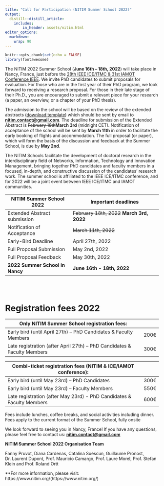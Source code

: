 ```yaml
---
title: "Call for Participation (NITIM Summer School 2022)"
output:
  distill::distill_article:
    includes:
        in_header: assets/nitim.html
editor_options: 
  markdown: 
    wrap: 90
---
```


```r
knitr::opts_chunk$set(echo = FALSE)
library(fontawesome)
```

The NITIM 2022 Summer School (**June 16th -- 18th, 2022**) will take place in Nancy,
France, just before the [28th IEEE ICE/ITMC & 31st IAMOT Conference
IEEE](https://ice-iamot-2022-conference.org/). We invite PhD candidates to submit
proposals for evaluation. For those who are in the first year of their PhD program, we
look forward to receiving a research proposal. For those in their late stage of their
Ph.D., you are encouraged to submit a relevant piece for your research (a paper, an
overview, or a chapter of your PhD thesis).

The admission to the school will be based on the review of the extended abstracts
([download
template](https://ice-iamot-2022-conference.org/assets/nitim/Template_Extended_Abstract-NITIM2022.docx))
which should be sent by email to
[**nitim.contact\@gmail.com**](mailto:nitim.contact@gmail.com){.email}. The deadline for
submission of the Extended Abstract is ~~February 18th~~**March 3rd** (midnight CET).
Notification of acceptance of the school will be sent by **March 11th** in order to
facilitate the early booking of flights and accommodation. The full proposal (or paper),
which will form the basis of the discussion and feedback at the Summer School, is due by
**May 2nd**.

The NITIM Schools facilitate the development of doctoral research in the interdisciplinary
field of Networks, Information, Technology and Innovation Management, bringing together
PhD candidates and faculty members in a focused, in-depth, and constructive discussion of
the candidates' research work. The summer school is affiliated to the IEEE ICE/ITMC
conference, and for 2022 will be a joint event between IEEE ICE/ITMC and IAMOT
communities.

| **NITIM Summer School 2022**    | **Important deadlines**                     |
|---------------------------------|---------------------------------------------|
| Extended Abstract submission    | ~~February 18th, 2022~~ **March 3rd, 2022** |
| Notification of Acceptance      | ~~March 11th, 2022~~                        |
| Early-Bird Deadline             | April 27th, 2022                             |
| Full Proposal Submission        | May 2nd, 2022                               |
| Full Proposal Feedback          | May 30th, 2022                              |
| **2022 Summer School in Nancy** | **June 16th - 18th, 2022**                  |

<br>
<br>


# Registration fees 2022 {.highlight .l-body-outset}

| **Only NITIM Summer School registration fees:**                         |      |
|-------------------------------------------------------------------------|------|
| Early bird (until April 27th) -- PhD Candidates & Faculty Members        | 200€ |
| Late registration (after April 27th) -- PhD Candidates & Faculty Members | 300€ |

| **Combi-ticket registration fees (NITIM & ICE/IAMOT conference):**    |      |
|-----------------------------------------------------------------------|------|
| Early bird (until May 23rd) -- PhD Candidates                         | 300€ |
| Early bird (until May 23rd) -- Faculty Members                        | 550€ |
| Late registration (after May 23rd) - PhD Candidates & Faculty Members | 600€ |

Fees include lunches, coffee breaks, and social activities including dinner. Fees apply to
the current format of the Summer School, fully onsite

We look forward to seeing you in Nancy, France! If you have any questions, please feel
free to contact us: [**nitim.contact\@gmail.com**](mailto:nitim.contact@gmail.com){.email}

**NITIM Summer School 2022 Organisation Team**

Fanny Pruvot, Diana Cardenas, Catalina Suescun, Guillaume Pronost, Dr. Laurent Dupont,
Prof. Mauricio Camargo, Prof. Laure Morel, Prof. Stefan Klein and Prof. Roland Ortt

**For more information, please visit: https://www.nitim.org/(https://www.nitim.org/)
